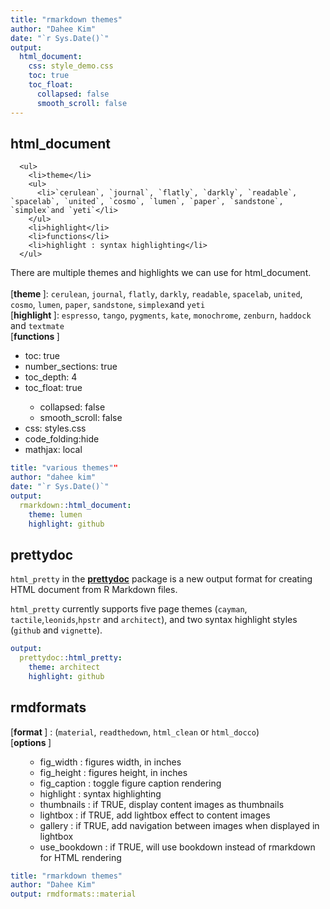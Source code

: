 ```yaml
---
title: "rmarkdown themes"
author: "Dahee Kim"
date: "`r Sys.Date()`"
output:
  html_document:
    css: style_demo.css
    toc: true
    toc_float:
      collapsed: false
      smooth_scroll: false
---
```


<h2>html_document</h2>
      <ul>
        <li>theme</li>
        <ul>
          <li>`cerulean`, `journal`, `flatly`, `darkly`, `readable`, `spacelab`, `united`, `cosmo`, `lumen`, `paper`, `sandstone`, `simplex`and `yeti`</li>
        </ul>
        <li>highlight</li>
        <li>functions</li>
        <li>highlight : syntax highlighting</li>
      </ul>
There are multiple themes and highlights we can use for html_document. </br></br> 
[**theme **]: `cerulean`, `journal`, `flatly`, `darkly`, `readable`, `spacelab`, `united`, `cosmo`, `lumen`, `paper`, `sandstone`, `simplex`and `yeti`</br> 
[**highlight **]: `espresso`, `tango`, `pygments`, `kate`, `monochrome`, `zenburn`, `haddock` and `textmate`</br> 
[**functions **]
      <ul>
        <li>toc: true</li>
        <li>number_sections: true</li>
        <li>toc_depth: 4</li>
        <li>toc_float: true</li>
        <ul>
          <li>collapsed: false</li>
          <li>smooth_scroll: false</li>
        </ul>
        <li>css: styles.css</li>
        <li>code_folding:hide</li>
        <li>mathjax: local</li>
      </ul>
      
```yaml
title: "various themes""
author: "dahee kim"
date: "`r Sys.Date()`"
output:
  rmarkdown::html_document:
    theme: lumen
    highlight: github
```

<h2>prettydoc</h2>

`html_pretty` in the [**prettydoc**](http://github.com/yixuan/prettydoc/)
package is a new output format for creating HTML document from R Markdown files.

`html_pretty` currently supports five page themes (`cayman`, `tactile`,`leonids`,`hpstr` and
`architect`), and two syntax highlight styles (`github` and `vignette`).

```yaml
output:
  prettydoc::html_pretty:
    theme: architect
    highlight: github
```

<h2>rmdformats</h2>

[**format **] : (`material`, `readthedown`, `html_clean` or `html_docco`)</br>
[**options **]</br>
    <ul>
      <ul>
        <li>fig_width : figures width, in inches</li>
        <li>fig_height : figures height, in inches</li>
        <li>fig_caption : toggle figure caption rendering</li>
        <li>highlight : syntax highlighting</li>
        <li>thumbnails : if TRUE, display content images as thumbnails</li>
        <li>lightbox : if TRUE, add lightbox effect to content images</li>
        <li>gallery : if TRUE, add navigation between images when displayed in lightbox</li>
        <li>use_bookdown : if TRUE, will use bookdown instead of rmarkdown for HTML rendering</li>
      </ul>
    </ul>

```yaml
title: "rmarkdown themes"
author: "Dahee Kim"
output: rmdformats::material
```
